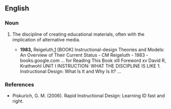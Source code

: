 ==English==
{{wikipedia}}

===Noun===
{{en-noun|-|head=[[instructional]] [[design]]}}

# {{education}} The discipline of creating educational materials, often with the implication of alternative media.
#* '''1983,''' Reigeluth,[http://books.google.com/books?hl=en&lr=&id=qt_9Q4K5Bz8C&oi=fnd&pg=PR11&dq=instructional+design&ots=83ufQ_l9Gd&sig=58ViHGTy6N-Z6gztRt40Oi02Vys] [BOOK] Instructional-design Theories and Models: An Overview of Their Current Status - CM Reigeluth - 1983 - books.google.com  ... for Reading This Book xlll Foreword xv David R, Krathwohl UNIT I INSTRUCTION: WHAT THE DISCIPLINE IS LIKE 1. Instructional Design: What Is It and Why Is It? ...

===References===
* Piskurich, G. M. (2006). Rapid Instructional Design: Learning ID fast and right.